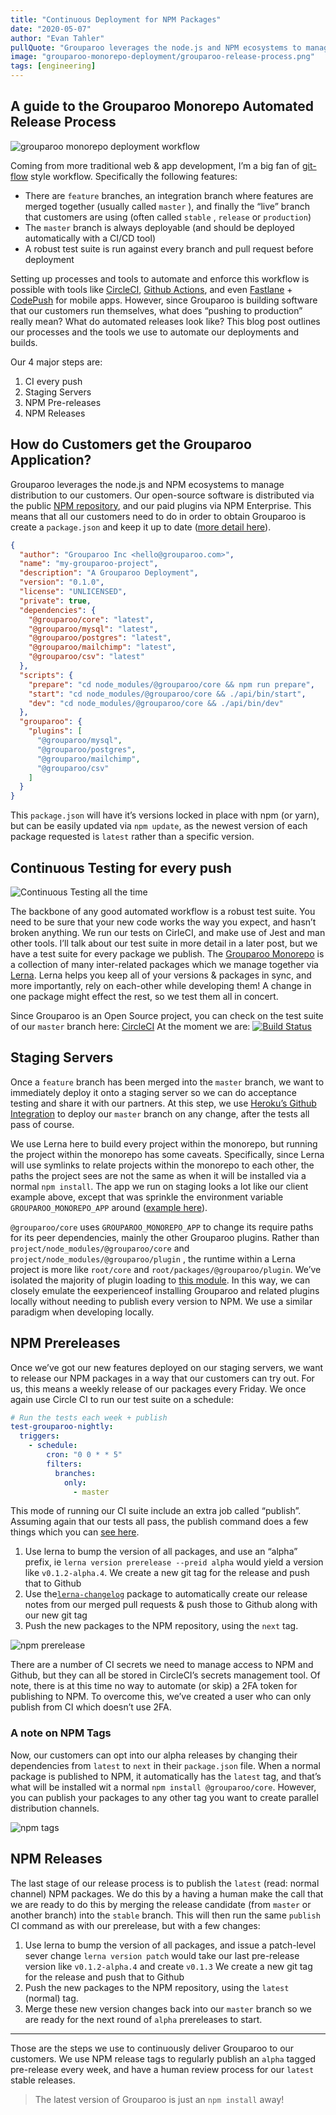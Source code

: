 ```yaml
---
title: "Continuous Deployment for NPM Packages"
date: "2020-05-07"
author: "Evan Tahler"
pullQuote: "Grouparoo leverages the node.js and NPM ecosystems to manage distribution to our customers. Our open-source software is distributed via the public via NPM"
image: "grouparoo-monorepo-deployment/grouparoo-release-process.png"
tags: [engineering]
---
```


## A guide to the Grouparoo Monorepo Automated Release Process

<Image
  alt="grouparoo monorepo deployment workflow"
  src="grouparoo-monorepo-deployment/grouparoo-release-process.png"
  width={1000}
  height={583}
/>

Coming from more traditional web & app development, I’m a big fan of [git-flow](https://www.atlassian.com/git/tutorials/comparing-workflows/gitflow-workflow) style workflow. Specifically the following features:

- There are `feature` branches, an integration branch where features are merged together (usually called `master` ), and finally the “live” branch that customers are using (often called `stable` , `release` or `production`)
- The `master` branch is always deployable (and should be deployed automatically with a CI/CD tool)
- A robust test suite is run against every branch and pull request before deployment

Setting up processes and tools to automate and enforce this workflow is possible with tools like [CircleCI](https://circleci.com/), [Github Actions](https://github.com/features/actions), and even [Fastlane](https://fastlane.tools/) + [CodePush](https://microsoft.github.io/code-push/) for mobile apps. However, since Grouparoo is building software that our customers run themselves, what does “pushing to production” really mean? What do automated releases look like? This blog post outlines our processes and the tools we use to automate our deployments and builds.

Our 4 major steps are:

1. CI every push
2. Staging Servers
3. NPM Pre-releases
4. NPM Releases

## How do Customers get the Grouparoo Application?

Grouparoo leverages the node.js and NPM ecosystems to manage distribution to our customers. Our open-source software is distributed via the public [NPM repository](https://www.npmjs.com/package/@grouparoo/core), and our paid plugins via NPM Enterprise. This means that all our customers need to do in order to obtain Grouparoo is create a `package.json` and keep it up to date ([more detail here](https://github.com/grouparoo/grouparoo/blob/master/documents/deployment/getting-started.md)).

```json
{
  "author": "Grouparoo Inc <hello@grouparoo.com>",
  "name": "my-grouparoo-project",
  "description": "A Grouparoo Deployment",
  "version": "0.1.0",
  "license": "UNLICENSED",
  "private": true,
  "dependencies": {
    "@grouparoo/core": "latest",
    "@grouparoo/mysql": "latest",
    "@grouparoo/postgres": "latest",
    "@grouparoo/mailchimp": "latest",
    "@grouparoo/csv": "latest"
  },
  "scripts": {
    "prepare": "cd node_modules/@grouparoo/core && npm run prepare",
    "start": "cd node_modules/@grouparoo/core && ./api/bin/start",
    "dev": "cd node_modules/@grouparoo/core && ./api/bin/dev"
  },
  "grouparoo": {
    "plugins": [
      "@grouparoo/mysql",
      "@grouparoo/postgres",
      "@grouparoo/mailchimp",
      "@grouparoo/csv"
    ]
  }
}
```

This `package.json` will have it’s versions locked in place with npm (or yarn), but can be easily updated via `npm update`, as the newest version of each package requested is `latest` rather than a specific version.

## Continuous Testing for every push

<Image
  alt="Continuous Testing all the time"
  src="grouparoo-monorepo-deployment/ci-all-the-time.png"
  height={800}
  width={849}
/>

The backbone of any good automated workflow is a robust test suite. You need to be sure that your new code works the way you expect, and hasn’t broken anything. We run our tests on CirleCI, and make use of Jest and man other tools. I’ll talk about our test suite in more detail in a later post, but we have a test suite for every package we publish. The [Grouparoo Monorepo](https://github.com/grouparoo/grouparoo) is a collection of many inter-related packages which we manage together via [Lerna](https://github.com/grouparoo/grouparoo). Lerna helps you keep all of your versions & packages in sync, and more importantly, rely on each-other while developing them! A change in one package might effect the rest, so we test them all in concert.

Since Grouparoo is an Open Source project, you can check on the test suite of our `master` branch here: [CircleCI](https://app.circleci.com/pipelines/github/grouparoo/grouparoo?branch=master) At the moment we are: [![Build Status](https://circleci.com/gh/grouparoo/grouparoo.svg?style=svg)](https://circleci.com/gh/grouparoo/www.grouparoo.com)

## Staging Servers

Once a `feature` branch has been merged into the `master` branch, we want to immediately deploy it onto a staging server so we can do acceptance testing and share it with our partners. At this step, we use [Heroku’s Github Integration](https://devcenter.heroku.com/articles/github-integration) to deploy our `master` branch on any change, after the tests all pass of course.

We use Lerna here to build every project within the monorepo, but running the project within the monorepo has some caveats. Specifically, since Lerna will use symlinks to relate projects within the monorepo to each other, the paths the project sees are not the same as when it will be installed via a normal `npm install`. The app we run on staging looks a lot like our client example above, except that was sprinkle the environment variable `GROUPAROO_MONOREPO_APP` around ([example here](https://github.com/grouparoo/grouparoo/blob/master/apps/staging-public/package.json)).

`@grouparoo/core` uses `GROUPAROO_MONOREPO_APP` to change its require paths for its peer dependencies, mainly the other Grouparoo plugins. Rather than `project/node_modules/@grouparoo/core` and `project/node_modules/@grouparoo/plugin` , the runtime within a Lerna project is more like `root/core` and `root/packages/@grouparoo/plugin`. We’ve isolated the majority of plugin loading to [this module](https://github.com/grouparoo/grouparoo/blob/master/core/api/src/utils/pluginDetails.js). In this way, we can closely emulate the eexperienceof installing Grouparoo and related plugins locally without needing to publish every version to NPM. We use a similar paradigm when developing locally.

## NPM Prereleases

Once we’ve got our new features deployed on our staging servers, we want to release our NPM packages in a way that our customers can try out. For us, this means a weekly release of our packages every Friday. We once again use Circle CI to run our test suite on a schedule:

```yaml
# Run the tests each week + publish
test-grouparoo-nightly:
  triggers:
    - schedule:
        cron: "0 0 * * 5"
        filters:
          branches:
            only:
              - master
```

This mode of running our CI suite include an extra job called “publish”. Assuming again that our tests all pass, the publish command does a few things which you can [see here](https://github.com/grouparoo/grouparoo/blob/master/bin/publish).

1. Use lerna to bump the version of all packages, and use an “alpha” prefix, ie `lerna version prerelease --preid alpha` would yield a version like `v0.1.2-alpha.4`. We create a new git tag for the release and push that to Github
2. Use the[`lerna-changelog`](https://github.com/lerna/lerna-changelog) package to automatically create our release notes from our merged pull requests & push those to Github along with our new git tag
3. Push the new packages to the NPM repository, using the `next` tag.

<Image
  alt="npm prerelease"
  src="grouparoo-monorepo-deployment/npm-prerelease.png"
  height={400}
  width={828}
/>

There are a number of CI secrets we need to manage access to NPM and Github, but they can all be stored in CircleCI’s secrets management tool. Of note, there is at this time no way to automate (or skip) a 2FA token for publishing to NPM. To overcome this, we’ve created a user who can only publish from CI which doesn’t use 2FA.

### A note on NPM Tags

Now, our customers can opt into our alpha releases by changing their dependencies from `latest` to `next` in their `package.json` file. When a normal package is published to NPM, it automatically has the `latest` tag, and that’s what will be installed wit a normal `npm install @grouparoo/core`. However, you can publish your packages to any other tag you want to create parallel distribution channels.

<Image
  alt="npm tags"
  src="grouparoo-monorepo-deployment/npm-tags.png"
  height={400}
  width={544}
/>

## NPM Releases

The last stage of our release process is to publish the `latest` (read: normal channel) NPM packages. We do this by a having a human make the call that we are ready to do this by merging the release candidate (from `master` or another branch) into the `stable` branch. This will then run the same `publish` CI command as with our prerelease, but with a few changes:

1. Use lerna to bump the version of all packages, and issue a patch-level sever change `lerna version patch` would take our last pre-release version like `v0.1.2-alpha.4` and create `v0.1.3` We create a new git tag for the release and push that to Github
2. Push the new packages to the NPM repository, using the `latest` (normal) tag.
3. Merge these new version changes back into our `master` branch so we are ready for the next round of `alpha` prereleases to start.

---

Those are the steps we use to continuously deliver Grouparoo to our customers. We use NPM release tags to regularly publish an `alpha` tagged pre-release every week, and have a human review process for our `latest` stable releases.

> The latest version of Grouparoo is just an `npm install` away!
